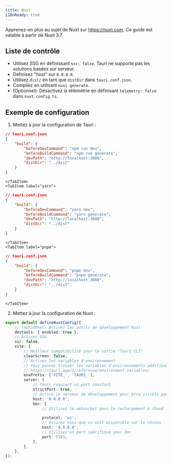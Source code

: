 ---
title: Nuxt
i18nReady: true
---


Apprenez-en plus au sujet de Nuxt sur https://nuxt.com. Ce guide est valable à partir de Nuxt 3.7.


## Liste de contrôle


- Utilisez SSG en définissant `ssr: false`. Tauri ne supporte pas les solutions basées sur serveur.
- Définisez "host" sur `0.0.0.0`.
- Utilisez `dist/` en tant que `distDir` dans `tauri.conf.json`.
- Compilez en utilisant `nuxi generate`.
- (Optionnel): Désactivez la télémétrie en définisant `telemetry: false` dans `nuxt.config.ts`.

## Exemple de configuration


1. Mettez à jour la configuration de Tauri :

<Tabs>
	<TabItem label="npm">
	
```json
// tauri.conf.json
{
	"build": {
		"beforeDevCommand": "npm run dev",
		"beforeBuildCommand": "npm run generate",
		"devPath": "http://localhost:3000",
		"distDir": "../dist"
	}
}
```
	
	</TabItem>
	<TabItem label="yarn">
	
```json
// tauri.conf.json
{
	"build": {
		"beforeDevCommand": "yarn dev",
		"beforeBuildCommand": "yarn generate",
		"devPath": "http://localhost:3000",
		"distDir": "../dist"
	}
}
```
	
	</TabItem>
	<TabItem label="pnpm">
	
```json
// tauri.conf.json
{
	"build": {
		"beforeDevCommand": "pnpm dev",
		"beforeBuildCommand": "pnpm generate",
		"devPath": "http://localhost:3000",
		"distDir": "../dist"
	}
}
```
	
	</TabItem>
</Tabs>

2. Mettez à jour la configuration de Nuxt :

```ts
export default defineNuxtConfig({
	// (optionnel) Activez les outils de développement Nuxt
	devtools: { enabled: true },
	// Activez SSG
	ssr: false,
	vite: {
		// Meilleur compatibilité pour la sortie "Tauri CLI"
		clearScreen: false,
		// Activez les variables d'environnement
		// Vous pouvez trouver les variables d'environnements additionnelles sur
		// https://tauri.app/2/reference/environment-variables/
		envPrefix: ['VITE_', 'TAURI_'],
		server: {
			// Tauri requiert un port constant
			strictPort: true,
			// Active le serveur de développement pour être visible par les autres appareils pour le développement mobile
			host: '0.0.0.0',
			hmr: {
				// Utilisez le websocket pour le rechargement à chaud

				protocol: 'ws',
				// Assurez-vous que ce soit disponible sur le réseau
				host: '0.0.0.0',
				// Utilisez un port spécifique pour hmr
				port: 5183,
			},
		},
	},
});
```